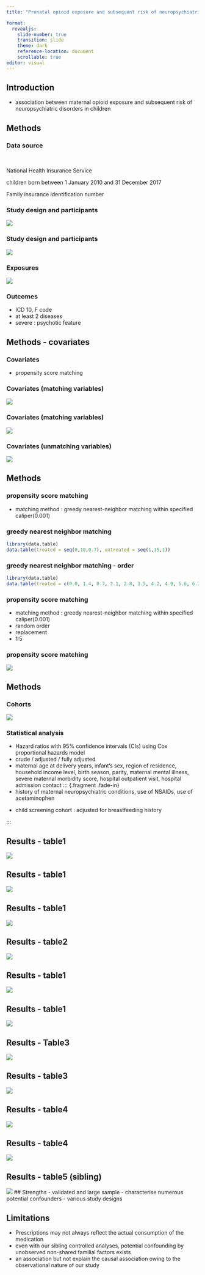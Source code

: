 ```yaml
---
title: "Prenatal opioid exposure and subsequent risk of neuropsychiatric disorders in children"

format: 
  revealjs:
    slide-number: true
    transition: slide
    theme: dark
    reference-location: document
    scrollable: true
editor: visual
---
```


## Introduction

-   association between maternal opioid exposure and subsequent risk of neuropsychiatric disorders in children

## Methods

::: panel-tabset
### Data source

<br/>

::: {.fragment .fade-in}
National Health Insurance Service
:::

::: {.fragment .fade-in}
children born between 1 January 2010 and 31 December 2017
:::

::: {.fragment .fade-in}
Family insurance identification number
:::

### Study design and participants

![](study%20population2.jpg)

### Study design and participants

![](study%20population1.jpg)

### Exposures

![](exposure1.jpg)

### Outcomes

-   ICD 10, F code
-   at least 2 diseases
-   severe : psychotic feature
:::

## Methods - covariates

::: panel-tabset
### Covariates

-   propensity score matching

### Covariates (matching variables)

![](covariates1.jpg)

### Covariates (matching variables)

![](covariates2.jpg)

### Covariates (unmatching variables)

![](covariates3.jpg)
:::

## Methods

::: panel-tabset
### propensity score matching

-   matching method : greedy nearest-neighbor matching within specified caliper(0.001)

### greedy nearest neighbor matching

```r

library(data.table) 
data.table(treated = seq(0,10,0.7), untreated = seq(1,15,1))
```

### greedy nearest neighbor matching - order

```r

library(data.table)
data.table(treated = c(0.0, 1.4, 0.7, 2.1, 2.8, 3.5, 4.2, 4.9, 5.6, 6.3, 7.0, 7.7, 8.4, 9.1, 9.8), untreated = seq(1,15,1))
```

### propensity score matching

-   matching method : greedy nearest-neighbor matching within specified caliper(0.001)
-   random order
-   replacement
-   1:5

### propensity score matching

![](matching1.jpg)
:::

## Methods

::: panel-tabset
### Cohorts

![](study%20population1.jpg)

### Statistical analysis

-   Hazard ratios with 95% confidence intervals (CIs) using Cox proportional hazards model
-   crude / adjusted / fully adjusted
-   maternal age at delivery years, infant's sex, region of residence, household income level, birth season, parity, maternal mental illness, severe maternal morbidity score, hospital outpatient visit, hospital admission contact ::: {.fragment .fade-in}
-   history of maternal neuropsychiatric conditions, use of NSAIDs, use of acetaminophen
:::

::: {.fragment .fade-in}
-   child screening cohort : adjusted for breastfeeding history
:::

:::

## Results - table1

![](Table1.1jpg)

## Results - table1

![](Table1.2.jpg)

## Results - table1

![](Table1.3.jpg)

## Results - table2

![](Table2.jpg)

## Results - table1

![](Tables16.jpg)

## Results - table1

![](Tables17.jpg)

## Results - Table3

![](Table3.jpg)

## Results - table3

![](Table3.2.jpg)

## Results - table4

![](Table4.1.jpg)

## Results - table4

![](Table4.2.jpg)

## Results - table5 (sibling)

![](Table5.jpg) \## Strengths - validated and large sample - characterise numerous potential confounders - various study designs

## Limitations

-   Prescriptions may not always reflect the actual consumption of the medication
-   even with our sibling controlled analyses, potential confounding by unobserved non-shared familial factors exists
-   an association but not explain the causal association owing to the observational nature of our study
